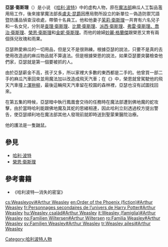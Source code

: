 {{noteTA
|T=zh-hans:亚瑟·韦斯莱; zh-hant:亞瑟·衛斯理;
|G1=哈利波特
}}

{{哈利·波特人物|
image= <!-- 檔案不存在 [[File:Arthurweascos.jpg|200px]] --><!--請盡快令圖片出現！-->|
bgcolor=Red|
fgcolor=#000|
名字= 亞瑟·衛斯理|
gender=[[男性|男性]]|
hair=紅色|
eyes=咖啡色|
house=[[葛來分多|葛來分多]]|
blood=純血|
loyalty=鳳凰會|
appearance=《{{哈利波特2}}》
}}

'''亞瑟·衛斯理'''（{{lang-en|Arthur Weasley}}）是小说 《[[哈利·波特|哈利·波特]]》中的虚构人物，原在[[魔法部|魔法部]]麻瓜人工製品濫用局工作，後來接掌魔法部長[[盧夫·昆爵|盧夫·昆爵]]因應局勢所設立的新單位－偽造防禦咒語暨防護品偵查沒收處，帶領十名員工。他和他妻子[[茉莉·衛斯理|茉莉·衛斯理]]一共育有六名兒子和一名女兒，分別是[[查理·衛斯理_(哈利波特)|查理·衛斯理]]、[[比爾·衛斯理|比爾·衛斯理]]、[[派西·伊格內修斯·衛斯理|派西·衛斯理]]、[[弗雷和喬治·衛斯理|弗雷·衛斯理、喬治·衛斯理]]、[[榮恩·衛斯理|榮恩·衛斯理]]和[[金妮·衛斯理|金妮·衛斯理]]。而他的媳婦[[妙麗·格蘭傑|妙麗·格蘭傑]]跟榮恩又育有兩個孫兒玫瑰和雨果。

亞瑟熱愛麻瓜的一切用品，但是又不是很熟練。根據亞瑟的說法，只要不是真的去使用改造過的麻瓜物品就不算違法。但是根據榮恩的說法，如果亞瑟要突襲檢查他們家，亞瑟就是第一個要被抓的人。

由於亞瑟薪金不高，孩子又多，所以家裡大多數的東西都是二手的。他曾買一部二手的麻瓜汽車回來並用魔法加以改造成飛天汽車；在《{{哈利波特2}}》中，榮恩就曾駕駛他的飛天汽車撞上[[渾拚柳|渾拚柳]]，最後這輛飛天汽車留在校園的森林裡，亞瑟也沒有試圖找回來。

在第五集的時候，亞瑟暗中執行鳳凰會交待的任務時在魔法部遭到佛地魔的蛇攻擊，由於當時哈利能跟佛地魔及其蛇的思緒相連，因此哈利立刻透過校方提出警告，使亞瑟順利地在魔法部其他人發現前就即時送到聖蒙果醫院治療。

他的護法是一隻鼬鼠。

==參見==
*[[哈利·波特|哈利·波特]]
*[[榮恩·衛斯理|榮恩·衛斯理]]
{{虚构人物小作品}}

==參考書籍==
*《哈利波特—消失的密室》
{{harrypotter}}
[[Category:哈利波特人物|Category:哈利波特人物]]

[[cs:Weasleyovi#Arthur_Weasley|cs:Weasleyovi#Arthur Weasley]]
[[en:Order_of_the_Phoenix_(fiction)#Arthur_Weasley|en:Order of the Phoenix (fiction)#Arthur Weasley]]
[[fr:Personnages_secondaires_de_l’univers_de_Harry_Potter#Arthur_Weasley|fr:Personnages secondaires de l’univers de Harry Potter#Arthur Weasley]]
[[hu:Weasley_család#Arthur_Weasley|hu:Weasley család#Arthur Weasley]]
[[it:Weasley_(famiglia)#Arthur_Weasley|it:Weasley (famiglia)#Arthur Weasley]]
[[no:Familien_Wiltersen#Arthur_Wiltersen|no:Familien Wiltersen#Arthur Wiltersen]]
[[ro:Familia_Weasley#Arthur_Weasley|ro:Familia Weasley#Arthur Weasley]]
[[sv:Familjen_Weasley#Arthur_Weasley|sv:Familjen Weasley#Arthur Weasley]]
[[tr:Weasley_ailesi#Arthur_Weasley|tr:Weasley ailesi#Arthur Weasley]]